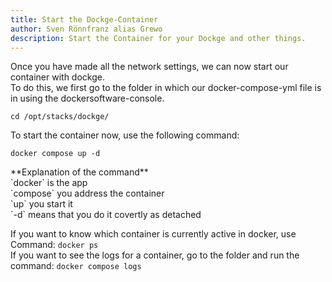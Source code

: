 ```yaml
---
title: Start the Dockge-Container
author: Sven Rönnfranz alias Grewo
description: Start the Container for your Dockge and other things.
---
```



Once you have made all the network settings, we can now start our container with dockge.<br/>
To do this, we first go to the folder in which our docker-compose-yml file is in using the dockersoftware-console.

```
cd /opt/stacks/dockge/
```

To start the container now, use the following command:
```
docker compose up -d
```

<Aside type="note">
**Explanation of the command**<br/>
`docker` is the app<br/>
`compose` you address the container<br/>
`up` you start it<br/>
`-d` means that you do it covertly as detached<br/>

If you want to know which container is currently active in docker, use Command: `docker ps`<br/>
If you want to see the logs for a container, go to the folder and run the command: `docker compose logs`
</Aside>

